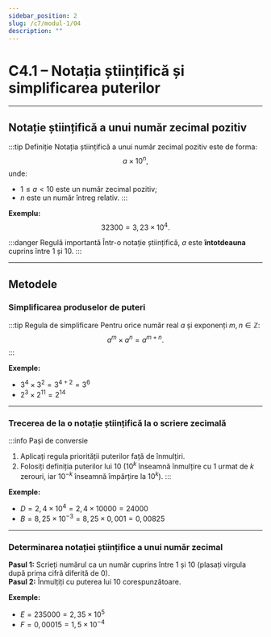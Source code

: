 ```yaml
---
sidebar_position: 2
slug: /c7/modul-1/04
description: ""
---
```


# C4.1 – Notația științifică și simplificarea puterilor

---

## Notație științifică a unui număr zecimal pozitiv

:::tip Definiție
Notația științifică a unui număr zecimal pozitiv este de forma:
$$
a \times 10^n,
$$
unde:
- $1 \le a < 10$ este un număr zecimal pozitiv;
- $n$ este un număr întreg relativ.
:::

**Exemplu:**
$$
32300 = 3,23 \times 10^4.
$$

:::danger Regulă importantă
Într-o notație științifică, $a$ este **întotdeauna** cuprins între 1 și 10.
:::

---

## Metodele

### Simplificarea produselor de puteri

:::tip Regula de simplificare
Pentru orice număr real $a$ și exponenți $m,n \in \mathbb{Z}$:
$$
a^m \times a^n = a^{m+n}.
$$
:::

**Exemple:**
- $3^4 \times 3^2 = 3^{4+2} = 3^6$
- $2^3 \times 2^{11} = 2^{14}$

---

### Trecerea de la o notație științifică la o scriere zecimală

:::info Pași de conversie
1. Aplicați regula priorității puterilor față de înmulțiri.  
2. Folosiți definiția puterilor lui 10 ($10^k$ înseamnă înmulțire cu 1 urmat de $k$ zerouri, iar $10^{-k}$ înseamnă împărțire la $10^k$).
:::

**Exemple:**
- $D = 2,4 \times 10^4 = 2,4 \times 10000 = 24000$
- $B = 8,25 \times 10^{-3} = 8,25 \times 0,001 = 0,00825$

---

### Determinarea notației științifice a unui număr zecimal

**Pasul 1:** Scrieți numărul ca un număr cuprins între 1 și 10 (plasați virgula după prima cifră diferită de 0).  
**Pasul 2:** Înmulțiți cu puterea lui 10 corespunzătoare.

**Exemple:**
- $E = 235000 = 2,35 \times 10^5$
- $F = 0,00015 = 1,5 \times 10^{-4}$
